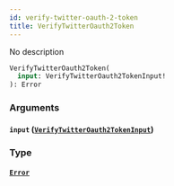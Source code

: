 ```yaml
---
id: verify-twitter-oauth-2-token
title: VerifyTwitterOauth2Token
---
```



No description

```graphql
VerifyTwitterOauth2Token(
  input: VerifyTwitterOauth2TokenInput!
): Error
```


### Arguments

#### `input` ([`VerifyTwitterOauth2TokenInput`](../../references/inputs/verify-twitter-oauth-2-token-input))




### Type

#### [`Error`](../../references/objects/error) 






